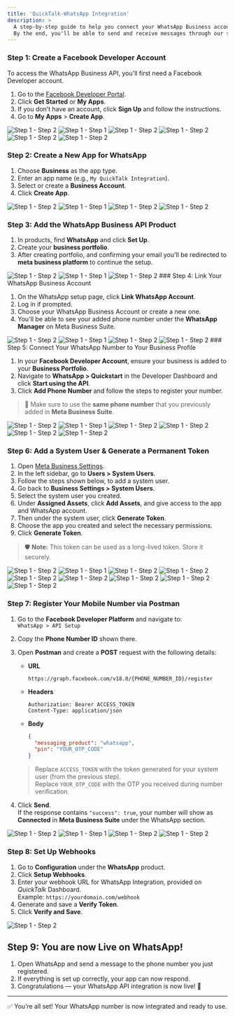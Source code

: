```yaml
---
title: 'QuickTalk-WhatsApp Integration'
description: >
  A step-by-step guide to help you connect your WhatsApp Business account to our webhook system.
  By the end, you'll be able to send and receive messages through our system using the WhatsApp Business API.
---
```


### Step 1: Create a Facebook Developer Account

To access the WhatsApp Business API, you'll first need a Facebook Developer account.

1. Go to the [Facebook Developer Portal](https://developers.facebook.com/).
2. Click **Get Started** or **My Apps**.
3. If you don’t have an account, click **Sign Up** and follow the instructions.
4. Go to **My Apps** > **Create App**.
<Tabs>
  <Tab title="Step 1">
    <img src="/images/login2.png" alt="Step 1 - Step 2" />
  </Tab>
  <Tab title="Step 2">
    <img src="/images/1.png" alt="Step 1 - Step 1" />
  </Tab>
  <Tab title="Step 3">
    <img src="/images/2.png" alt="Step 1 - Step 2" />
  </Tab>
  <Tab title="Step 4">
    <img src="/images/3.png" alt="Step 1 - Step 2" />
  </Tab>
  <Tab title="Step 5">
    <img src="/images/4.png" alt="Step 1 - Step 2" />
  </Tab>
  <Tab title="Step 6">
    <img src="/images/5.png" alt="Step 1 - Step 2" />
  </Tab>
</Tabs>

### Step 2: Create a New App for WhatsApp

1. Choose **Business** as the app type.
2. Enter an app name (e.g., `My QuickTalk Integration`).
3. Select or create a **Business Account**.
4. Click **Create App**.

<Tabs>
  <Tab title="Step 1">
    <img src="/images/b.jpg" alt="Step 1 - Step 2" />
  </Tab>
  <Tab title="Step 2">
    <img src="/images/7.png" alt="Step 1 - Step 1" />
  </Tab>
  <Tab title="Step 3">
    <img src="/images/a.jpg" alt="Step 1 - Step 2" />
  </Tab>
  <Tab title="Step 4">
    <img src="/images/9.png" alt="Step 1 - Step 2" />
  </Tab>
</Tabs>

### Step 3: Add the WhatsApp Business API Product

1. In products, find **WhatsApp** and click **Set Up**.
2. Create your **business portfolio**.
3. After creating portfolio, and confirming your email you'll be redirected to **meta business platform** to continue the setup.
<Tabs>
  <Tab title="Step 1">
    <img src="/images/c.jpg" alt="Step 1 - Step 2" />
  </Tab>
  <Tab title="Step 2">
    <img src="/images/11.jpg" alt="Step 1 - Step 1" />
  </Tab>
  <Tab title="Step 3">
    <img src="/images/d.jpg" alt="Step 1 - Step 2" />
  </Tab>
</Tabs>
### Step 4: Link Your WhatsApp Business Account

1. On the WhatsApp setup page, click **Link WhatsApp Account**.
2. Log in if prompted.
3. Choose your WhatsApp Business Account or create a new one.
4. You'll be able to see your added phone number under the **WhatsApp Manager** on Meta Business Suite.

<Tabs>
  <Tab title="Step 1">
    <img src="/images/14.png" alt="Step 1 - Step 2" />
  </Tab>
  <Tab title="Step 2">
    <img src="/images/15.png" alt="Step 1 - Step 1" />
  </Tab>
  <Tab title="Step 3">
    <img src="/images/16.png" alt="Step 1 - Step 2" />
  </Tab>
  <Tab title="Step 4">
    <img src="/images/17.png" alt="Step 1 - Step 2" />
  </Tab>
</Tabs>
### Step 5: Connect Your WhatsApp Number to Your Business Profile

1. In your **Facebook Developer Account**, ensure your business is added to your **Business Portfolio**.
2. Navigate to **WhatsApp > Quickstart** in the Developer Dashboard and click **Start using the API**.
3. Click **Add Phone Number** and follow the steps to register your number.

> 📌 Make sure to use the **same phone number** that you previously added in **Meta Business Suite**.

<Tabs>
  <Tab title="Step 1">
    <img src="/images/18.png" alt="Step 1 - Step 2" />
  </Tab>
  <Tab title="Step 2">
    <img src="/images/19.png" alt="Step 1 - Step 1" />
  </Tab>
  <Tab title="Step 3">
    <img src="/images/20.png" alt="Step 1 - Step 2" />
  </Tab>
    <Tab title="Step 4">
    <img src="/images/21.png" alt="Step 1 - Step 2" />
  </Tab>
    <Tab title="Step 5">
    <img src="/images/22.png" alt="Step 1 - Step 2" />
  </Tab>
    <Tab title="Step 6">
    <img src="/images/23.png" alt="Step 1 - Step 2" />
  </Tab>
</Tabs>

### Step 6: Add a System User & Generate a Permanent Token

1. Open [Meta Business Settings](https://business.facebook.com/settings).
2. In the left sidebar, go to **Users > System Users**.
3. Follow the steps shown below, to add a system user.
4. Go back to **Business Settings > System Users**.
5. Select the system user you created.
6. Under **Assigned Assets**, click **Add Assets**, and give access to the app and WhatsApp account.
7. Then under the system user, click **Generate Token**.
8. Choose the app you created and select the necessary permissions.
9. Click **Generate Token**.

> 🛡️ **Note:** This token can be used as a long-lived token. Store it securely.

<Tabs>
  <Tab title="Step 1">
    <img src="/images/25.png" alt="Step 1 - Step 2" />
  </Tab>
  <Tab title="Step 2">
    <img src="/images/26.png" alt="Step 1 - Step 1" />
  </Tab>
  <Tab title="Step 3">
    <img src="/images/27.png" alt="Step 1 - Step 2" />
  </Tab>
    <Tab title="Step 4">
    <img src="/images/28.png" alt="Step 1 - Step 2" />
  </Tab>
    <Tab title="Step 5">
    <img src="/images/29.png" alt="Step 1 - Step 2" />
  </Tab>
    <Tab title="Step 6">
    <img src="/images/30.png" alt="Step 1 - Step 2" />
  </Tab>
    <Tab title="Step 7">
    <img src="/images/31.png" alt="Step 1 - Step 2" />
  </Tab>
    <Tab title="Step 8">
    <img src="/images/32.png" alt="Step 1 - Step 2" />
  </Tab>
    <Tab title="Step 9">
    <img src="/images/33.png" alt="Step 1 - Step 2" />
  </Tab>
</Tabs>

### Step 7: Register Your Mobile Number via Postman

1. Go to the **Facebook Developer Platform** and navigate to:  
   `WhatsApp > API Setup`

2. Copy the **Phone Number ID** shown there.

3. Open **Postman** and create a **POST** request with the following details:

   - **URL**  
     ```
     https://graph.facebook.com/v18.0/{PHONE_NUMBER_ID}/register
     ```

   - **Headers**
     ```
     Authorization: Bearer ACCESS_TOKEN
     Content-Type: application/json
     ```

   - **Body**
     ```json
     {
       "messaging_product": "whatsapp",
       "pin": "YOUR_OTP_CODE"
     }
     ```

   > Replace `ACCESS_TOKEN` with the token generated for your system user (from the previous step).  
   > Replace `YOUR_OTP_CODE` with the OTP you received during number verification.

4. Click **Send**.  
   If the response contains `"success": true`, your number will show as **Connected** in **Meta Business Suite** under the WhatsApp section.

<Tabs>
  <Tab title="Step 1">
    <img src="/images/24.png" alt="Step 1 - Step 2" />
  </Tab>
  <Tab title="Step 2">
    <img src="/images/34b.png" alt="Step 1 - Step 1" />
  </Tab>
  <Tab title="Step 3">
    <img src="/images/34.png" alt="Step 1 - Step 2" />
  </Tab>
    <Tab title="Step 4">
    <img src="/images/35.png" alt="Step 1 - Step 2" />
  </Tab>
</Tabs>

### Step 8: Set Up Webhooks

1. Go to **Configuration** under the **WhatsApp** product.
2. Click **Setup Webhooks**.
3. Enter your webhook URL for WhatsApp Integration, provided on *QuickTalk* Dashboard.  
   Example: `https://yourdomain.com/webhook`
4. Generate and save a **Verify Token**.
5. Click **Verify and Save**.
<Tabs>
  <Tab title="Step 1">
    <img src="/images/36.png" alt="Step 1 - Step 2" />
  </Tab>
</Tabs>

## Step 9: You are now Live on WhatsApp!

1. Open WhatsApp and send a message to the phone number you just registered.
2. If everything is set up correctly, your app can now respond.
3. Congratulations — your WhatsApp API integration is now live! 🎉

---

✅ You’re all set! Your WhatsApp number is now integrated and ready to use.



